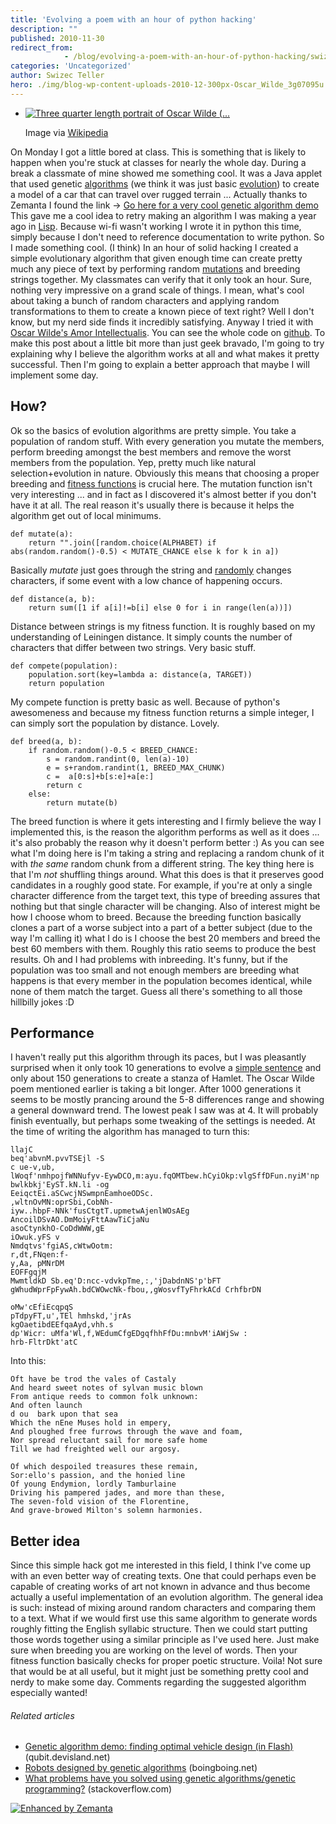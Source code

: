 ```yaml
---
title: 'Evolving a poem with an hour of python hacking'
description: ""
published: 2010-11-30
redirect_from: 
            - /blog/evolving-a-poem-with-an-hour-of-python-hacking/swizec/1505
categories: 'Uncategorized'
author: Swizec Teller
hero: ./img/blog-wp-content-uploads-2010-12-300px-Oscar_Wilde_3g07095u.jpg
---
```

- [![Three quarter length portrait of Oscar Wilde (...](./img/blog-wp-content-uploads-2010-12-300px-Oscar_Wilde_3g07095u.jpg "Three quarter length portrait of Oscar Wilde (...")](http://commons.wikipedia.org/wiki/File:Oscar_Wilde_3g07095u.jpg)

  Image via [Wikipedia](http://commons.wikipedia.org/wiki/File:Oscar_Wilde_3g07095u.jpg)

On Monday I got a little bored at class. This is something that is likely to happen when you're stuck at classes for nearly the whole day. During a break a classmate of mine showed me something cool. It was a Java applet that used genetic [algorithms](http://en.wikipedia.org/wiki/Algorithm "Algorithm") (we think it was just basic [evolution](http://en.wikipedia.org/wiki/Evolution "Evolution")) to create a model of a car that can travel over rugged terrain ... Actually thanks to Zemanta I found the link -> [Go here for a very cool genetic algorithm demo](http://www.qubit.devisland.net/ga/) This gave me a cool idea to retry making an algorithm I was making a year ago in [Lisp](http://en.wikipedia.org/wiki/Lisp_%28programming_language%29 "Lisp (programming language)"). Because wi-fi wasn't working I wrote it in python this time, simply because I don't need to reference documentation to write python. So I made something cool. (I think) In an hour of solid hacking I created a simple evolutionary algorithm that given enough time can create pretty much any piece of text by performing random [mutations](http://en.wikipedia.org/wiki/Mutation "Mutation") and breeding strings together. My classmates can verify that it only took an hour. Sure, nothing very impressive on a grand scale of things. I mean, what's cool about taking a bunch of random characters and applying random transformations to them to create a known piece of text right? Well I don't know, but my nerd side finds it incredibly satisfying. Anyway I tried it with [Oscar Wilde's Amor Intellectualis](http://en.wikisource.org/wiki/Amor_Intellectualis). You can see the whole code on [github](https://github.com/Swizec/random-coding/blob/master/evolve-text.py). To make this post about a little bit more than just geek bravado, I'm going to try explaining why I believe the algorithm works at all and what makes it pretty successful. Then I'm going to explain a better approach that maybe I will implement some day.

## How?

Ok so the basics of evolution algorithms are pretty simple. You take a population of random stuff. With every generation you mutate the members, perform breeding amongst the best members and remove the worst members from the population. Yep, pretty much like natural selection+evolution in nature. Obviously this means that choosing a proper breeding and [fitness functions](http://en.wikipedia.org/wiki/Fitness_function "Fitness function") is crucial here. The mutation function isn't very interesting ... and in fact as I discovered it's almost better if you don't have it at all. The real reason it's usually there is because it helps the algorithm get out of local minimums.

```
def mutate(a):
    return "".join([random.choice(ALPHABET) if abs(random.random()-0.5) < MUTATE_CHANCE else k for k in a])
```

Basically _mutate_ just goes through the string and [randomly](http://en.wikipedia.org/wiki/Randomness "Randomness") changes characters, if some event with a low chance of happening occurs.

```
def distance(a, b):
    return sum([1 if a[i]!=b[i] else 0 for i in range(len(a))])
```

Distance between strings is my fitness function. It is roughly based on my understanding of Leiningen distance. It simply counts the number of characters that differ between two strings. Very basic stuff.

```
def compete(population):
    population.sort(key=lambda a: distance(a, TARGET))
    return population
```

My compete function is pretty basic as well. Because of python's awesomeness and because my fitness function returns a simple integer, I can simply sort the population by distance. Lovely.

```
def breed(a, b):
    if random.random()-0.5 < BREED_CHANCE:
        s = random.randint(0, len(a)-10)
        e = s+random.randint(1, BREED_MAX_CHUNK)
        c =  a[0:s]+b[s:e]+a[e:]
        return c
    else:
        return mutate(b)
```

The breed function is where it gets interesting and I firmly believe the way I implemented this, is the reason the algorithm performs as well as it does ... it's also probably the reason why it doesn't perform better :) As you can see what I'm doing here is I'm taking a string and replacing a random chunk of it with _the same_ random chunk from a different string. The key thing here is that I'm _not_ shuffling things around. What this does is that it preserves good candidates in a roughly good state. For example, if you're at only a single character difference from the target text, this type of breeding assures that nothing but that single character will be changing. Also of interest might be how I choose whom to breed. Because the breeding function basically clones a part of a worse subject into a part of a better subject (due to the way I'm calling it) what I do is I choose the best 20 members and breed the best 60 members with them. Roughly this ratio seems to produce the best results. Oh and I had problems with inbreeding. It's funny, but if the population was too small and not enough members are breeding what happens is that every member in the population becomes identical, while none of them match the target. Guess all there's something to all those hillbilly jokes :D

## Performance

I haven't really put this algorithm through its paces, but I was pleasantly surprised when it only took 10 generations to evolve a [simple sentence](http://en.wikipedia.org/wiki/Simple_sentence "Simple sentence") and only about 150 generations to create a stanza of Hamlet. The Oscar Wilde poem mentioned earlier is taking a bit longer. After 1000 generations it seems to be mostly prancing around the 5-8 differences range and showing a general downward trend. The lowest peak I saw was at 4. It will probably finish eventually, but perhaps some tweaking of the settings is needed. At the time of writing the algorithm has managed to turn this:

```
llajC
beq'abvnM.pvvTSEjl -S
c ue-v,ub,
lWoqf'nmhpojfWNNufyv-EywDCO,m:ayu.fqOMTbew.hCyiOkp:vlgSffDFun.nyiM'np bwlkbkj'EyST.kN.li -og
EeiqctEi.aSCwcjNSwmpnEamhoeODSc.
,wltnOvMN:oprSbi,CobNh-
iyw..hbpF-NNk'fusCtgtT.upmetwAjenlWOsAEg
AncoilDSvAO.DmMoiyFttAawTiCjaNu
asoCtynkhO-CoDdWWW,gE
iOwuk.yFS v
Nmdqtvs'fgiAS,cWtwOotm:
r,dt,FNqen:f-
y,Aa, pMNrDM
EOFFgqjM
MwmtldkD Sb.eq'D:ncc-vdvkpTme,:,'jDabdnNS'p'bFT
gWhudWprFpFywAh.bdCWOwcNk-fbou,,gWosvfTyFhrkACd CrhfbrDN

oMw'cEfiEcqpqS
pTdpyFT,u',TEl hmhskd,'jrAs
kgOaetibdEEfqaAyd,vhh.s
dp'Wicr: uMfa'Wl,f,WEdumCfgEDgqfhhFfDu:mnbvM'iAWjSw :
hrb-FltrDkt'atC
```

Into this:

```
Oft have be trod the vales of Castaly
And heard sweet notes of sylvan music blown
From antique reeds to common folk unknown:
And often launch
d ou  bark upon that sea
Which the nEne Muses hold in empery,
And ploughed free furrows through the wave and foam,
Nor spread reluctant sail for more safe home
Till we had freighted well our argosy.

Of which despoiled treasures these remain,
Sor:ello's passion, and the honied line
Of young Endymion, lordly Tamburlaine
Driving his pampered jades, and more than these,
The seven-fold vision of the Florentine,
And grave-browed Milton's solemn harmonies.
```

## Better idea

Since this simple hack got me interested in this field, I think I've come up with an even better way of creating texts. One that could perhaps even be capable of creating works of art not known in advance and thus become actually a useful implementation of an evolution algorithm. The general idea is such: instead of mixing around random characters and comparing them to a text. What if we would first use this same algorithm to generate words roughly fitting the English syllabic structure. Then we could start putting those words together using a similar principle as I've used here. Just make sure when breeding you are working on the level of words. Then your fitness function basically checks for proper poetic structure. Voila! Not sure that would be at all useful, but it might just be something pretty cool and nerdy to make some day. Comments regarding the suggested algorithm especially wanted!

###### Related articles

- [Genetic algorithm demo: finding optimal vehicle design (in Flash)](http://www.qubit.devisland.net/ga/) (qubit.devisland.net)
- [Robots designed by genetic algorithms](http://www.boingboing.net/2010/11/30/robots-designed-by-g.html) (boingboing.net)
- [What problems have you solved using genetic algorithms/genetic programming?](http://stackoverflow.com/questions/1538235/) (stackoverflow.com)

[![Enhanced by Zemanta](http://img.zemanta.com/zemified_e.png?x-id=105348b0-9f25-43ec-b351-f11f53a0dc1b)](http://www.zemanta.com/ "Enhanced by Zemanta")